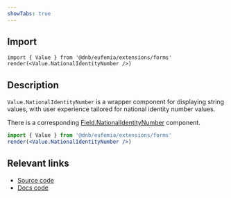 ```yaml
---
showTabs: true
---
```


## Import

```tsx
import { Value } from '@dnb/eufemia/extensions/forms'
render(<Value.NationalIdentityNumber />)
```

## Description

`Value.NationalIdentityNumber` is a wrapper component for displaying string values, with user experience tailored for national identity number values.

There is a corresponding [Field.NationalIdentityNumber](/uilib/extensions/forms/feature-fields/NationalIdentityNumber) component.

```jsx
import { Value } from '@dnb/eufemia/extensions/forms'
render(<Value.NationalIdentityNumber />)
```

## Relevant links

- [Source code](https://github.com/dnbexperience/eufemia/tree/main/packages/dnb-eufemia/src/extensions/forms/Value/NationalIdentityNumber)
- [Docs code](https://github.com/dnbexperience/eufemia/tree/main/packages/dnb-design-system-portal/src/docs/uilib/extensions/forms/Value/NationalIdentityNumber)
